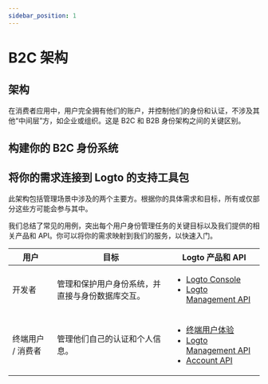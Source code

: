 ```yaml
---
sidebar_position: 1
---
```



# B2C 架构

## 架构

在消费者应用中，用户完全拥有他们的账户，并控制他们的身份和认证，不涉及其他“中间层”方，如企业或组织。这是 B2C 和 B2B 身份架构之间的关键区别。

<ImageB2c width="100%" height="auto" />

## 构建你的 B2C 身份系统

<GenericFeatures />

## 将你的需求连接到 Logto 的支持工具包

此架构包括管理场景中涉及的两个主要方。根据你的具体需求和目标，所有或仅部分这些方可能会参与其中。

我们总结了常见的用例，突出每个用户身份管理任务的关键目标以及我们提供的相关产品和 API。你可以将你的需求映射到我们的服务，以快速入门。

| 用户              | 目标                                             | Logto 产品和 API                                                                                                                                                                                         |
| ----------------- | ------------------------------------------------ | -------------------------------------------------------------------------------------------------------------------------------------------------------------------------------------------------------- |
| 开发者            | 管理和保护用户身份系统，并直接与身份数据库交互。 | <ul><li>[Logto Console](https://cloud.logto.io)</li><li>[Logto Management API](https://openapi.logto.io/)</li></ul>                                                                                      |
| 终端用户 / 消费者 | 管理他们自己的认证和个人信息。                   | <ul><li>[终端用户体验](/end-user-flows)</li><li>[Logto Management API](https://openapi.logto.io/)</li><li>[Account API](https://openapi.logto.io/operation/operation-getaccountcentersettings)</li></ul> |

<RelatedResource />
